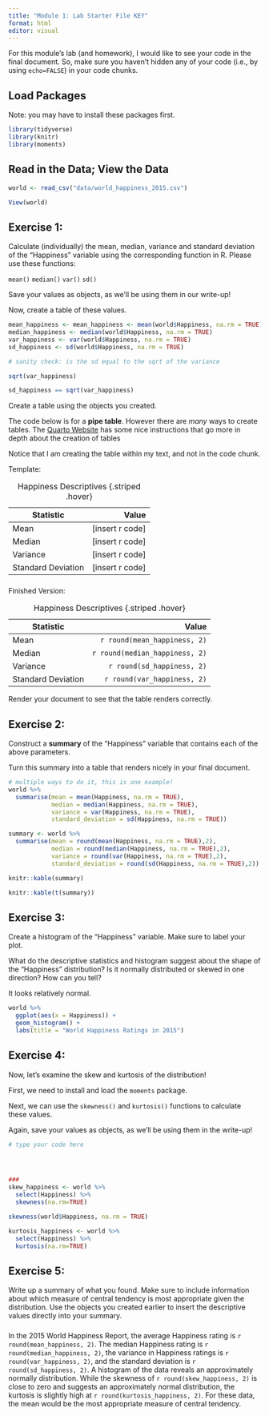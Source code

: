```yaml
---
title: "Module 1: Lab Starter File KEY"
format: html
editor: visual
---
```


For this module's lab (and homework), I would like to see your code in the final document. So, make sure you haven't hidden any of your code (i.e., by using `echo=FALSE`) in your code chunks.

## Load Packages

Note: you may have to install these packages first.

```r

library(tidyverse)
library(knitr)
library(moments)

```

## Read in the Data; View the Data

```r

world <- read_csv("data/world_happiness_2015.csv")

View(world)

```

## Exercise 1:

Calculate (individually) the mean, median, variance and standard deviation of the "Happiness" variable using the corresponding function in R. Please use these functions:

`mean()` `median()` `var()` `sd()`

Save your values as objects, as we'll be using them in our write-up!

Now, create a table of these values.

```r

mean_happiness <- mean_happiness <- mean(world$Happiness, na.rm = TRUE)
median_happiness <- median(world$Happiness, na.rm = TRUE)
var_happiness <- var(world$Happiness, na.rm = TRUE)
sd_happiness <- sd(world$Happiness, na.rm = TRUE)

# sanity check: is the sd equal to the sqrt of the variance

sqrt(var_happiness)

sd_happiness == sqrt(var_happiness)

```
Create a table using the objects you created.

The code below is for a **pipe table**. However there are *many* ways to create tables. The [Quarto Website](https://quarto.org/docs/authoring/tables.html) has some nice instructions that go more in depth about the creation of tables

Notice that I am creating the table within my text, and not in the code chunk.

Template:

| Statistic          |             Value |
|--------------------|------------------:|
| Mean               | \[insert r code\] |
| Median             | \[insert r code\] |
| Variance           | \[insert r code\] |
| Standard Deviation | \[insert r code\] |

: Happiness Descriptives {.striped .hover}

### 
Finished Version:

| Statistic          |                          Value |
|--------------------|-------------------------------:|
| Mean               |   `r round(mean_happiness, 2)` |
| Median             | `r round(median_happiness, 2)` |
| Variance           |     `r round(sd_happiness, 2)` |
| Standard Deviation |    `r round(var_happiness, 2)` |

: Happiness Descriptives {.striped .hover}

Render your document to see that the table renders correctly.

## Exercise 2:

Construct a **summary** of the "Happiness" variable that contains each of the above parameters.

Turn this summary into a table that renders nicely in your final document.

```r

# multiple ways to do it, this is one example!
world %>% 
  summarise(mean = mean(Happiness, na.rm = TRUE),
            median = median(Happiness, na.rm = TRUE),
            variance = var(Happiness, na.rm = TRUE),
            standard_deviation = sd(Happiness, na.rm = TRUE))

summary <- world %>% 
  summarise(mean = round(mean(Happiness, na.rm = TRUE),2),
            median = round(median(Happiness, na.rm = TRUE),2),
            variance = round(var(Happiness, na.rm = TRUE),2),
            standard_deviation = round(sd(Happiness, na.rm = TRUE),2))

knitr::kable(summary)

knitr::kable(t(summary))

```

## Exercise 3:

Create a histogram of the "Happiness" variable. Make sure to label your plot.

What do the descriptive statistics and histogram suggest about the shape of the "Happiness" distribution? Is it normally distributed or skewed in one direction? How can you tell?

It looks relatively normal. 

```r

world %>% 
  ggplot(aes(x = Happiness)) +
  geom_histogram() +
  labs(title = "World Happiness Ratings in 2015")


```

## Exercise 4:

Now, let's examine the skew and kurtosis of the distribution!

First, we need to install and load the `moments` package.

Next, we can use the `skewness()` and `kurtosis()` functions to calculate these values.

Again, save your values as objects, as we'll be using them in the write-up!

```r

# type your code here




###
skew_happiness <- world %>% 
  select(Happiness) %>% 
  skewness(na.rm=TRUE)

skewness(world$Happiness, na.rm = TRUE)

kurtosis_happiness <- world %>% 
  select(Happiness) %>% 
  kurtosis(na.rm=TRUE)

```

## Exercise 5:

Write up a summary of what you found. Make sure to include information about which measure of central tendency is most appropriate given the distribution. Use the objects you created earlier to insert the descriptive values directly into your summary.

### 

In the 2015 World Happiness Report, the average Happiness rating is `r round(mean_happiness, 2)`. The median Happiness rating is `r round(median_happiness, 2)`, the variance in Happiness ratings is `r round(var_happiness, 2)`, and the standard deviation is `r round(sd_happiness, 2)`. A histogram of the data reveals an approximately normally distribution. While the skewness of `r round(skew_happiness, 2)` is close to zero and suggests an approximately normal distribution, the kurtosis is slightly high at `r round(kurtosis_happiness, 2)`. For these data, the mean would be the most appropriate measure of central tendency.
